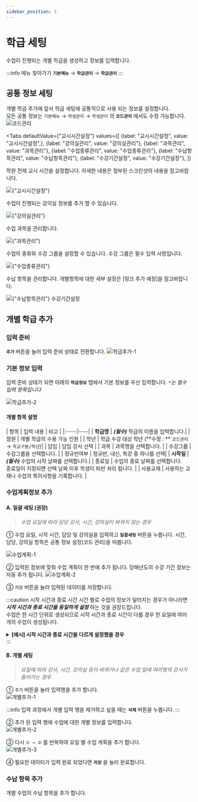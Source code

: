 ```yaml
---
sidebar_position: 3
---
```




# 학급 세팅

수업이 진행되는 개별 학급을 생성하고 정보를 입력합니다.

:::info 메뉴 찾아가기
**`기본메뉴`** → **`학급관리`** → **`학급관리`**
:::

## 공통 정보 세팅

개별 학급 추가에 앞서 학급 세팅에 공통적으로 사용 되는 정보를 설정합니다.<br/>
모든 공통 정보는 `기본메뉴` → `학생관리` → `학생관리` 의 **`코드관리`** 에서도 수정 가능합니다.
![코드관리](./img/02-학급세팅/코드관리.png)

<Tabs
  defaultValue={"교시시간설정"}
  values={[
    {label: "교시시간설정", value: "교시시간설정",},
    {label: "강의실관리", value: "강의실관리"},
    {label: "과목관리", value: "과목관리"},
    {label: "수업종류관리", value: "수업종류관리"},
    {label: "수납항목관리", value: "수납항목관리"},
    {label: "수강기간설정", value: "수강기간설정"},
  ]}
>
  <TabItem value="교시시간설정">
    <p>학원 전체 교시 시간을 설정합니다. 자세한 내용은 첨부된 스크린샷의 내용을 참고바랍니다.</p>
    <img src={교시시간설정} alt={"교시시간설정"} width={720}/>
  </TabItem>
  <TabItem value="강의실관리">
    <p>수업이 진행되는 강의실 정보를 추가 할 수 있습니다.</p>
    <img src={강의실관리} alt={"강의실관리"} width={600}/>
  </TabItem>
  <TabItem value="과목관리">
    <p>수업 과목을 관리합니다.</p>
    <img src={과목관리} alt={"과목관리"} width={600}/>
  </TabItem>
  <TabItem value="수업종류관리">
    <p>수업의 종류와 수강 그룹을 설정할 수 있습니다. 수강 그룹은 필수 입력 사항입니다.</p>
    <img src={수업종류관리} alt={"수업종류관리"} width={600}/>
  </TabItem>
  <TabItem value="수납항목관리">
    <p>수납 항목을 관리합니다. 개별항목에 대한 세부 설정은 [링크 추가 예정]을 참고바랍니다.</p>
    <img src={수납항목관리} alt={"수납항목관리"} width={600}/>
  </TabItem>
  <TabItem value="수강기간설정">
    수강기간설정
  </TabItem>
</Tabs>



## 개별 학급 추가

### 입력 준비

**`추가`** 버튼을 눌러 입력 준비 상태로 전환합니다.
![학급추가-1](./img/02-학급세팅/학급추가-1.png)

### 기본 정보 입력

입력 준비 상태가 되면 아래의 **`학급정보`** 탭에서 기본 정보를 우선 입력합니다.
_`*`는 필수 입력 항목입니다_


![학급추가-2](./img/02-학급세팅/학급추가-2.png)

#### 개별 항목 설명

| 항목 | 입력 내용 | 비고 |
|:----:|----|
| __학급명__ | ___(필수)___ 학급의 이름을 입력합니다.|
| 정원 | 개별 학급의 수용 가능 인원 |
| 학년 | 학급 수강 대상 학년 (**수정 : ** `코드관리` → `학교구분/학년`)|
| 담임 | 담임 강사 선택 |
| 과목 | 과목명을 선택합니다. |
| 수강그룹 | 수강그룹을 선택합니다. |
| 정규반여부 | 정규반, 내신, 특강 중 하나를 선택|
| __시작일__ | ___(필수)___ 수업의 시작 날짜를 선택합니다.|
| 종료일 | 수업의 종료 날짜를 선택합니다.<br/>종료일이 지정되면 선택 날짜 이후 학생이 퇴반 처리 됩니다. |
| 사용교재 | 사용하는 교재나 수업의 특이사항을 기록합니다. |

### 수업계획정보 추가
#### A. 일괄 세팅 (권장)
> _수업 요일에 따라 담당 강사, 시간, 강의실이 바뀌지 않는 경우_

① 수업 요일, 시작 시간, 담당 및 강의실을 입력하고 **`일괄세팅`** 버튼을 누릅니다. 시간, 담당, 강의실 항목은 공통 정보 설정(코드 관리)을 따릅니다.

![수업계획-1](./img/02-학급세팅/수업계획-1.png)

② 입력된 정보에 맞춰 수업 계획이 한 번에 추가 됩니다. 당해년도의 수강 기간 정보는 자동 추가 됩니다.
![수업계획-2](./img/02-학급세팅/수업계획-2.png)

③ `저장` 버튼을 눌러 입력된 데이터를 저장합니다.

:::caution 시작 시간과 종료 시간
시간 별로 수업의 정보가 달라지는 경우가 아니라면 ___시작 시간과 종료 시간을 동일하게 설정___ 하는 것을 권장드립니다.<br/>
수업은 한 시간 단위로 생성되므로 시작 시간과 종료 시간이 다를 경우 한 요일에 여러 개의 수업이 생성됩니다.

<details>
  <summary><b>[예시] 시작 시간과 종료 시간을 다르게 설정했을 경우</b></summary>
  <div markdown={"1"}>
    <img src={개별추가4} alt="시작 종료 다르게"/>
  </div>
</details>
:::



#### B. 개별 세팅
> _요일에 따라 강사, 시간, 강의실 등이 바뀌거나 같은 수업 일에 여러명의 강사가 들어가는 경우_<br/>

① `추가` 버튼을 눌러 입력행을 추가 합니다.<br/>
![개별추가-1](./img/02-학급세팅/개별추가-1.png)

:::info
입력 과정에서 개별 입력 행을 제거하고 싶을 때는 __`삭제`__ 버튼을 누릅니다.
:::
<br/>

② 추가 된 입력 행에 수업에 대한 개별 정보를 입력합니다.<br/>
![개별추가-2](./img/02-학급세팅/개별추가-2.png)

③ 다시 `① → ②` 를 반복하여 요일 별 수업 게획을 추가 합니다.<br/>
![개별추가-3](./img/02-학급세팅/개별추가-3.png)

④ 필요한 데이터가 입력 완료 되었다면 **`저장`** 을 눌러 완료합니다.


### 수납 항목 추가

개별 수업의 수납 항목을 추가 합니다.
